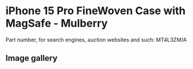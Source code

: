 
# iPhone 15 Pro FineWoven Case with MagSafe - Mulberry

Part number, for search engines, auction websites and such: MT4L3ZM/A

## Image gallery

<div style={{ width: '100%', maxWidth: '768px' }}>
<GalleryComponent
    images={[
      {
        original: "/everysource/MT4L3.webp",
        thumbnail: "/everypreview/MT4L3.webp",
      },
      {
        original: "/everysource/MT4L3_AV1.webp",
        thumbnail: "/everypreview/MT4L3_AV1.webp",
      },
      {
        original: "/everysource/MT4L3_AV2.webp",
        thumbnail: "/everypreview/MT4L3_AV2.webp",
      },
      {
        original: "/everysource/MT4L3_AV3.webp",
        thumbnail: "/everypreview/MT4L3_AV3.webp",
      },
      {
        original: "/everysource/MT4L3_AV4.webp",
        thumbnail: "/everypreview/MT4L3_AV4.webp",
      },
      {
        original: "/everysource/MT4L3_AV5.webp",
        thumbnail: "/everypreview/MT4L3_AV5.webp",
      }
    ]}
  />
</div>